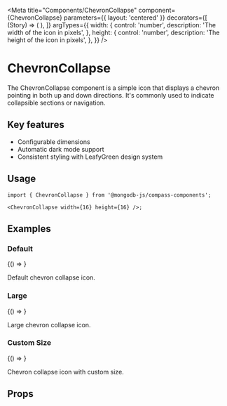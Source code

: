 
<Meta
  title="Components/ChevronCollapse"
  component={ChevronCollapse}
  parameters={{ layout: 'centered' }}
  decorators={[
    (Story) => (
      <LeafyGreenProvider>
        <Story />
      </LeafyGreenProvider>
    ),
  ]}
  argTypes={{
    width: {
      control: 'number',
      description: 'The width of the icon in pixels',
    },
    height: {
      control: 'number',
      description: 'The height of the icon in pixels',
    },
  }}
/>

# ChevronCollapse

The ChevronCollapse component is a simple icon that displays a chevron pointing in both up and down directions. It's commonly used to indicate collapsible sections or navigation.

## Key features

- Configurable dimensions
- Automatic dark mode support
- Consistent styling with LeafyGreen design system

## Usage

```tsx
import { ChevronCollapse } from '@mongodb-js/compass-components';

<ChevronCollapse width={16} height={16} />;
```

## Examples

### Default

<Story name="Default">{() => <ChevronCollapse width={16} height={16} />}</Story>

Default chevron collapse icon.

### Large

<Story name="Large">{() => <ChevronCollapse width={24} height={24} />}</Story>

Large chevron collapse icon.

### Custom Size

<Story name="CustomSize">
  {() => <ChevronCollapse width={32} height={32} />}
</Story>

Chevron collapse icon with custom size.

## Props

<Controls />
